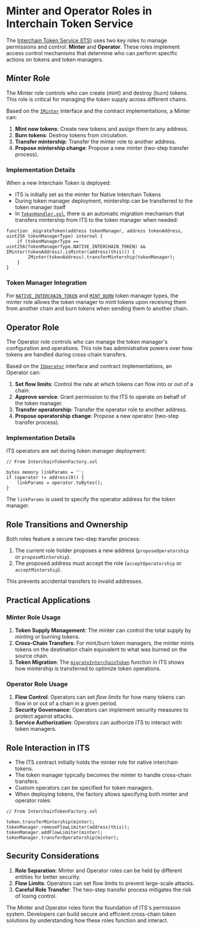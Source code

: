 # Minter and Operator Roles in Interchain Token Service

The [Interchain Token Service (ITS)](https://github.com/axelarnetwork/interchain-token-service/tree/main) uses two key roles to manage permissions and control: **Minter** and **Operator**. These roles implement access control mechanisms that determine who can perform specific actions on tokens and token managers.

## Minter Role

The Minter role controls who can create (mint) and destroy (burn) tokens. This role is critical for managing the token supply across different chains.

Based on the [`IMinter`](https://github.com/axelarnetwork/interchain-token-service/blob/main/contracts/interfaces/IMinter.sol) interface and the contract implementations, a Minter can:

1. **Mint new tokens**: Create new tokens and assign them to any address.
2. **Burn tokens**: Destroy tokens from circulation.
3. **Transfer mintership**: Transfer the minter role to another address.
4. **Propose mintership change**: Propose a new minter (two-step transfer process).

### Implementation Details

When a new Interchain Token is deployed:

- ITS is initially set as the minter for Native Interchain Tokens
- During token manager deployment, mintership can be transferred to the token manager itself
- In [`TokenHandler.sol`](https://github.com/axelarnetwork/interchain-token-service/blob/main/contracts/TokenHandler.sol), there is an automatic migration mechanism that transfers mintership from ITS to the token manager when needed:

```solidity
function _migrateToken(address tokenManager, address tokenAddress, uint256 tokenManagerType) internal {
    if (tokenManagerType == uint256(TokenManagerType.NATIVE_INTERCHAIN_TOKEN) && IMinter(tokenAddress).isMinter(address(this))) {
        IMinter(tokenAddress).transferMintership(tokenManager);
    }
}
```

### Token Manager Integration

For [`NATIVE_INTERCHAIN_TOKEN`](https://github.com/axelarnetwork/interchain-token-service/blob/4ba40851ee13cf98077e38b49f2c106d09a2f67c/contracts/interfaces/ITokenManagerType.sol#L11) and [`MINT_BURN`](https://github.com/axelarnetwork/interchain-token-service/blob/4ba40851ee13cf98077e38b49f2c106d09a2f67c/contracts/interfaces/ITokenManagerType.sol#L15) token manager types, the minter role allows the token manager to mint tokens upon receiving them from another chain and burn tokens when sending them to another chain.

## Operator Role

The Operator role controls who can manage the token manager's configuration and operations. This role has administrative powers over how tokens are handled during cross-chain transfers.

Based on the [`IOperator`](https://github.com/axelarnetwork/interchain-token-service/blob/main/contracts/interfaces/IOperator.sol) interface and contract implementations, an Operator can:

1. **Set flow limits**: Control the rate at which tokens can flow into or out of a chain.
2. **Approve service**: Grant permission to the ITS to operate on behalf of the token manager.
3. **Transfer operatorship**: Transfer the operator role to another address.
4. **Propose operatorship change**: Propose a new operator (two-step transfer process).

### Implementation Details

ITS operators are set during token manager deployment:

```solidity
// From InterchainTokenFactory.sol

bytes memory linkParams = '';
if (operator != address(0)) {
    linkParams = operator.toBytes();
}
```

The `linkParams` is used to specify the operator address for the token manager.

## Role Transitions and Ownership

Both roles feature a secure two-step transfer process:

1. The current role holder proposes a new address (`proposeOperatorship` or `proposeMintership`).
2. The proposed address must accept the role (`acceptOperatorship` or `acceptMintership`).

This prevents accidental transfers to invalid addresses.

## Practical Applications

### Minter Role Usage

1. **Token Supply Management**: The minter can control the total supply by minting or burning tokens.
2. **Cross-Chain Transfers**: For mint/burn token managers, the minter mints tokens on the destination chain equivalent to what was burned on the source chain.
3. **Token Migration**: The [`migrateInterchainToken`](https://github.com/axelarnetwork/interchain-token-service/blob/main/contracts/InterchainTokenService.sol) function in ITS shows how mintership is transferred to optimize token operations.

### Operator Role Usage

1. **Flow Control**: Operators can set _flow limits_ for how many tokens can flow in or out of a chain in a given period.
2. **Security Governance**: Operators can implement security measures to protect against attacks.
3. **Service Authorization**: Operators can authorize ITS to interact with token managers.

## Role Interaction in ITS

- The ITS contract initially holds the minter role for native interchain tokens.
- The token manager typically becomes the minter to handle cross-chain transfers.
- Custom operators can be specified for token managers.
- When deploying tokens, the factory allows specifying both minter and operator roles:

```solidity
// From InterchainTokenFactory.sol

token.transferMintership(minter);
tokenManager.removeFlowLimiter(address(this));
tokenManager.addFlowLimiter(minter);
tokenManager.transferOperatorship(minter);
```

## Security Considerations

1. **Role Separation**: Minter and Operator roles can be held by different entities for better security.
2. **Flow Limits**: Operators can set flow limits to prevent large-scale attacks.
3. **Careful Role Transfer**: The two-step transfer process mitigates the risk of losing control.

The Minter and Operator roles form the foundation of ITS's permission system. Developers can build secure and efficient cross-chain token solutions by understanding how these roles function and interact.